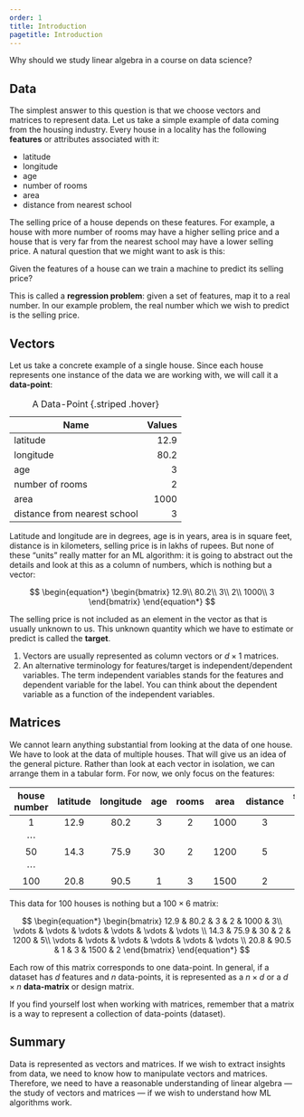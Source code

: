 ```yaml
---
order: 1
title: Introduction
pagetitle: Introduction
---
```


::: {.callout-note title="Question"}
Why should we study linear algebra in a course on data science?
:::



## Data

The simplest answer to this question is that we choose vectors and matrices to represent data. Let us take a simple example of data coming from the housing industry. Every house in a locality has the following **features** or attributes associated with it:

- latitude
- longitude
- age
- number of rooms
- area
- distance from nearest school

The selling price of a house depends on these features. For example, a house with more number of rooms may have a higher selling price and a house that is very far from the nearest school may have a lower selling price. A natural question that we might want to ask is this:

::: {.callout-note title="Question"}
Given the features of a house can we train a machine to predict its selling price?
:::

This is called a **regression problem**: given a set of features, map it to a real number. In our example problem, the real number which we wish to predict is the selling price.



## Vectors

Let us take a concrete example of a single house. Since each house represents one instance of the data we are working with, we will call it a **data-point**:

| Name                         | Values |
| ---------------------------- | ------: |
| latitude                     | 12.9   |
| longitude                    | 80.2   |
| age                          | 3      |
| number of rooms              | 2      |
| area                         | 1000   |
| distance from nearest school | 3      |
: A Data-Point {.striped .hover}

Latitude and longitude are in degrees, age is in years, area is in square feet, distance is in kilometers, selling price is in lakhs of rupees. But none of these "units" really matter for an ML algorithm: it is going to abstract out the details and look at this as a column of numbers, which is nothing but a vector:

$$
\begin{equation*}
\begin{bmatrix}
12.9\\
80.2\\
3\\
2\\
1000\\
3
\end{bmatrix}
\end{equation*}
$$

The selling price is not included as an element in the vector as that is usually unknown to us. This unknown quantity which we have to estimate or predict is called the **target**.

::: {.callout-note title="Remarks"}
1. Vectors are usually represented as column vectors or $d \times 1$ matrices.
2. An alternative terminology for features/target is independent/dependent variables. The term independent variables stands for the features and dependent variable for the label. You can think about the dependent variable as a function of the independent variables.
:::


## Matrices

We cannot learn anything substantial from looking at the data of one house. We have to look at the data of multiple houses. That will give us an idea of the general picture. Rather than look at each vector in isolation, we can arrange them in a tabular form. For now, we only focus on the features:


| house number | latitude | longitude | age  | rooms | area | distance | selling price |
| :-------: | :--------: | :---------: | :----: | :-----: | :------: | :--------: | :-------: |
| 1            | 12.9     | 80.2      | 3    | 2     | 1000 | 3        | 40            |
| $\cdots$     |          |           |      |       |      |          |               |
| 50           | 14.3     | 75.9      | 30   | 2     | 1200 | 5        | 20            |
| $\cdots$     |          |           |      |       |      |          |               |
| 100          | 20.8     | 90.5      | 1    | 3     | 1500 | 2        | 35            |

This data for $100$ houses is nothing but a $100\times 6$ matrix:

$$
\begin{equation*}
\begin{bmatrix}
12.9 & 80.2 & 3 & 2 & 1000 & 3\\
\vdots  & \vdots  & \vdots  & \vdots  & \vdots  & \vdots \\
14.3 & 75.9 & 30 & 2 & 1200 & 5\\
\vdots  & \vdots  & \vdots  & \vdots  & \vdots  & \vdots \\
20.8 & 90.5 & 1 & 3 & 1500 & 2
\end{bmatrix}
\end{equation*}
$$

Each row of this matrix corresponds to one data-point. In general, if a dataset has $d$ features and $n$ data-points, it is represented as a $n \times d$ or a $d \times n$ **data-matrix** or design matrix.

::: {.callout-note}
If you find yourself lost when working with matrices, remember that a matrix is a way to represent a collection of data-points (dataset).
:::

## Summary

Data is represented as vectors and matrices. If we wish to extract insights from data, we need to know how to manipulate vectors and matrices. Therefore, we need to have a reasonable understanding of linear algebra — the study of vectors and matrices — if we wish to understand how ML algorithms work.